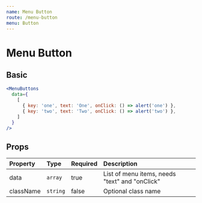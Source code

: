 ```yaml
---
name: Menu Button
route: /menu-button
menu: Button
---
```



# Menu Button

## Basic


<MenuButtons />

```jsx
<MenuButtons
  data={
    [
      { key: 'one', text: 'One', onClick: () => alert('one') },
      { key: 'two', text: 'Two', onClick: () => alert('two') },
    ]
  }
/>
```

## Props

| Property  | Type     | Required | Description                                    |
| :-------  | :---     | :------- | :----------                                    |
| data      | `array`  | true     | List of menu items, needs "text" and "onClick" |
| className | `string` | false    | Optional class name                            |

